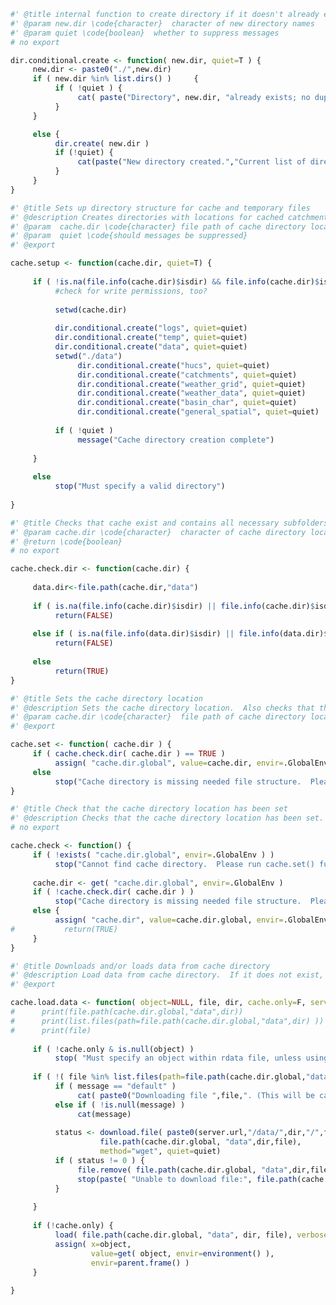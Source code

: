 ```r
#' @title internal function to create directory if it doesn't already exist
#' @param new.dir \code{character}  character of new directory names
#' @param quiet \code{boolean}  whether to suppress messages
# no export

dir.conditional.create <- function( new.dir, quiet=T ) {
     new.dir <- paste0("./",new.dir)
     if ( new.dir %in% list.dirs() )     {
          if ( !quiet ) {
               cat( paste("Directory", new.dir, "already exists; no duplicate directory created\n") )
          }
     }

     else {
          dir.create( new.dir )
          if (!quiet) {
               cat(paste("New directory created.","Current list of directories:",paste(list.dirs()[-1],collapse=", "),"\n"))
          }
     }
}
```



```r
#' @title Sets up directory structure for cache and temporary files
#' @description Creates directories with locations for cached catchment polygons, weather polygons, and weather data; log files; and temporary local storage
#' @param  cache.dir \code{character} file path of cache directory location
#' @param  quiet \code{should messages be suppressed}
#' @export

cache.setup <- function(cache.dir, quiet=T) {
     
     if ( !is.na(file.info(cache.dir)$isdir) && file.info(cache.dir)$isdir==TRUE ) {
          #check for write permissions, too?
          
          setwd(cache.dir) 
                              
          dir.conditional.create("logs", quiet=quiet)
          dir.conditional.create("temp", quiet=quiet)
          dir.conditional.create("data", quiet=quiet)
          setwd("./data")
               dir.conditional.create("hucs", quiet=quiet)
               dir.conditional.create("catchments", quiet=quiet)
               dir.conditional.create("weather_grid", quiet=quiet)
               dir.conditional.create("weather_data", quiet=quiet)
               dir.conditional.create("basin_char", quiet=quiet)
               dir.conditional.create("general_spatial", quiet=quiet)
          
          if ( !quiet )
               message("Cache directory creation complete")
               
     }
     
     else
          stop("Must specify a valid directory")
     
}


```

```r
#' @title Checks that cache exist and contains all necessary subfolders
#' @param cache.dir \code{character}  character of cache directory location
#' @return \code{boolean}
# no export

cache.check.dir <- function(cache.dir) {
     
     data.dir<-file.path(cache.dir,"data")
     
     if ( is.na(file.info(cache.dir)$isdir) || file.info(cache.dir)$isdir==FALSE ) 
          return(FALSE)
     
     else if ( is.na(file.info(data.dir)$isdir) || file.info(data.dir)$isdir==FALSE ) 
          return(FALSE)               
     
     else
          return(TRUE)
}

```

```r
#' @title Sets the cache directory location
#' @description Sets the cache directory location.  Also checks that the directory conrtains all necessary subdirectories
#' @param cache.dir \code{character}  file path of cache directory location
#' @export

cache.set <- function( cache.dir ) {
     if ( cache.check.dir( cache.dir ) == TRUE )
          assign( "cache.dir.global", value=cache.dir, envir=.GlobalEnv )
     else 
          stop("Cache directory is missing needed file structure.  Please re-run cache.setup()")
}
```

```r
#' @title Check that the cache directory location has been set
#' @description Checks that the cache directory location has been set.  Also checks that the directory contains all necessary subdirectories
# no export

cache.check <- function() {
     if ( !exists( "cache.dir.global", envir=.GlobalEnv ) ) 
          stop("Cannot find cache directory.  Please run cache.set() function.  If you haven't ever set up a cache directory, run cache.setup() function first.") 
     
     cache.dir <- get( "cache.dir.global", envir=.GlobalEnv )
     if ( !cache.check.dir( cache.dir ) )
          stop("Cache directory is missing needed file structure.  Please re-run cache.setup()")   
     else {
          assign( "cache.dir", value=cache.dir.global, envir=.GlobalEnv )
#           return(TRUE)
     }
}

```

```r
#' @title Downloads and/or loads data from cache directory
#' @description Load data from cache directory.  If it does not exist, download it first and then load it.  Reassign the object within the parent environment
#' @export

cache.load.data <- function( object=NULL, file, dir, cache.only=F, server.url="http://felek.cns.umass.edu:9283", message="default", quiet=F ) {
#      print(file.path(cache.dir.global,"data",dir))
#      print(list.files(path=file.path(cache.dir.global,"data",dir) ))
#      print(file)
     
     if ( !cache.only & is.null(object) )
          stop( "Must specify an object within rdata file, unless using cache.only option")
     
     if ( !( file %in% list.files(path=file.path(cache.dir.global,"data",dir) ) ) ) {
          if ( message == "default" )
               cat( paste0("Downloading file ",file,". (This will be cached locally for future use.)\n") )
          else if ( !is.null(message) )     
               cat(message)
          
          status <- download.file( paste0(server.url,"/data/",dir,"/",file),
                    file.path(cache.dir.global, "data",dir,file), 
                    method="wget", quiet=quiet)
          if ( status != 0 ) {    
               file.remove( file.path(cache.dir.global, "data",dir,file) )
               stop(paste( "Unable to download file:", file.path(cache.dir.global, "data",dir,file) ))
          }
               
     }
     
     if (!cache.only) {     
          load( file.path(cache.dir.global, "data", dir, file), verbose = F )
          assign( x=object, 
                  value=get( object, envir=environment() ), 
                  envir=parent.frame() )
     }
          
}
```

